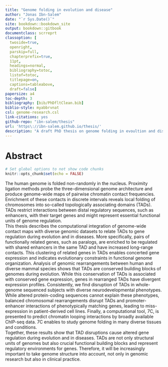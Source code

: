 ```yaml
--- 
title: "Genome folding in evolution and disease"
author: "Jonas Ibn-Salem"
date: "`r Sys.Date()`"
site: bookdown::bookdown_site
output: bookdown::gitbook
documentclass: scrreprt
classoption: [
  twoside=true, 
  openright, 
  parskip=full, 
  chapterprefix=true, 
  11pt, 
  headings=normal, 
  bibliography=totoc, 
  listof=totoc, 
  titlepage=on, 
  captions=tableabove, 
  draft=false]
papersize: a4
toc-depth: 3
bibliography: [bib/PhDfltClean.bib]
biblio-style: myabbrvnat
csl: genome-research.csl
link-citations: yes
github-repo: "ibn-salem/thesis"
url: 'https\://ibn-salem.github.io/thesis/'
description: "A draft PhD thesis on genome folding in evoultion and disease."
---
```


# Abstract {-}

<!-- biblio-style: abbrvnat -->
<!-- biblio-style: unsrtnat -->

```r
# Set global options to not show code chunks
knitr::opts_chunk$set(echo = FALSE)
```

<!-- - different cell types with same genome -->
<!-- - enhancer-promoter interactions -->
<!-- - Hierarchy of foling and TADs -->
<!-- - example of paralog genes for co-regulation -->
<!-- - Stability in evolution and conserved gene expression -->
<!-- - Dirsuption of TADs by rearragements in diease lead to altered gene expression  -->
<!-- - Computational appraoch for using interaction and TADs to interpret variants -->
<!-- - To improve analysis of genome folding in diverse conditions, we develped 7C. -->

<!-- Chromosome conformation capture experiments coupled with high-throughput sequencing (Hi-C) allow to measure DNA-DNA contacts genome-wide and reviled a highly organized hierarchy of three-dimensional genome organization. -->

The human genome is folded non-randomly in the nucleus. Proximity ligation methods probe the three-dimensional genome architecture and produce genome-wide maps of pairwise chromatin contact frequencies. Enrichment of these contacts in discrete intervals reveals local folding of chromosomes into so-called topologically associating domains (TADs). TADs restrict interactions between distal regulatory sequences, such as enhancers, with their target genes and might represent essential functional units of genome regulation.  
This thesis describes the computational integration of genome-wide contact maps with diverse genomic datasets to relate TADs to gene regulation during evolution and in diseases. 
More specifically, pairs of functionally related genes, such as paralogs, are enriched to be regulated with shared enhancers in the same TAD and have increased long-range contacts.  This clustering of related genes in TADs enables concerted gene expression and indicates evolutionary constraints in functional genome organization.
Analysis of genomic rearrangements between human and diverse mammal species shows that TADs are conserved building blocks of genomes during evolution. While this conservation of TADs is associated with conserved gene expression, genes in rearranged TADs have divergent expression profiles. Consistently, we find disruption of TADs in whole-genome sequenced subjects with diverse neurodevelopmental phenotypes. While altered protein-coding sequences cannot explain these phenotypes, balanced chromosomal rearrangements disrupt TADs and promoter-enhancer interactions of phenotypically matching genes, leading to miss-expression in patient-derived cell lines.
Finally, a computational tool, 7C, is presented to predict chromatin looping interactions by broadly available ChIP-seq data. 7C enables to study genome folding in many diverse tissues and conditions.  
Together, these results show that TAD disruptions cause altered gene regulation during evolution and in diseases. TADs are not only structural units of genomes but also crucial functional building blocks and represent regulatory environments for genes. Therefore, it will be increasingly important to take genome structure into account, not only in genomic research but also in clinical practice.
